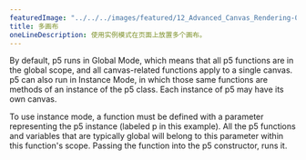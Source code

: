 ---
featuredImage: "../../../images/featured/12_Advanced_Canvas_Rendering-01_Multiple_Canvases-thumbnail.png"
title: 多画布
oneLineDescription: 使用实例模式在页面上放置多个画布。
---

By default, p5 runs in Global Mode, which means that
all p5 functions are in the global scope, and all canvas-related functions
apply to a single canvas. p5 can also run in Instance Mode, in which those
same functions are methods of an instance of the p5 class. Each instance of
p5 may have its own canvas.

To use instance mode, a function must be defined with a parameter representing
the p5 instance (labeled p in this example). All the p5 functions and variables
that are typically global will belong to this parameter within this function's
scope. Passing the function into the p5 constructor, runs it.